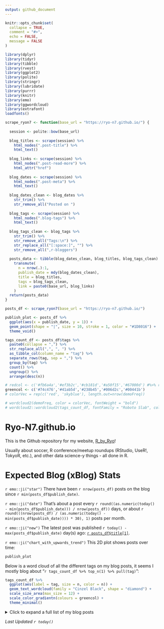 ```yaml
---
output: github_document
---
```


<!-- README.md is generated from README.Rmd. Please edit that file -->

```r
knitr::opts_chunk$set(
  collapse = TRUE,
  comment = "#>",
  echo = FALSE,
  message = FALSE
)
```

```r
library(dplyr)
library(tidyr)
library(tibble)
library(rvest)
library(ggplot2)
library(polite)
library(stringr)
library(lubridate)
library(purrr)
library(knitr)
library(emo)
library(ggwordcloud)
library(extrafont)
loadfonts()
```

```r
scrape_ryon7 <- function(base_url = "https://ryo-n7.github.io/") {
  
  session <- polite::bow(base_url)
  
  blog_titles <- scrape(session) %>% 
    html_nodes(".post-title") %>% 
    html_text()
  
  blog_links <- scrape(session) %>% 
    html_nodes(".post-read-more") %>% 
    html_attr("href")
  
  blog_dates <- scrape(session) %>% 
    html_nodes(".post-meta") %>% 
    html_text()
  
  blog_dates_clean <- blog_dates %>% 
    str_trim() %>% 
    str_remove_all("Posted on ")
  
  blog_tags <- scrape(session) %>% 
    html_nodes(".blog-tags") %>% 
    html_text()
  
  blog_tags_clean <- blog_tags %>% 
    str_trim() %>% 
    str_remove_all("Tags:\n") %>% 
    str_replace_all("[:space:]", "") %>% 
    str_remove_all(",r-bloggers")
  
  posts_data <- tibble(blog_dates_clean, blog_titles, blog_tags_clean) %>% 
    transmute(
      n = nrow(.):1,
      publish_date = mdy(blog_dates_clean),
      title = blog_titles,
      tags = blog_tags_clean,
      link = paste0(base_url, blog_links)
    )
  return(posts_data)
}

posts_df <- scrape_ryon7(base_url = "https://ryo-n7.github.io/")
```

```r
publish_plot <- posts_df %>% 
  ggplot(aes(x = publish_date, y = 1)) + 
  geom_point(shape = "|", size = 10, stroke = 1, color = "#1D8016") + 
  theme_void()
```

```r
tags_count_df <- posts_df$tags %>% 
  paste0(collapse = ",") %>% 
  str_replace_all(",", ", ") %>% 
  as_tibble_col(column_name = "tag") %>% 
  separate_rows(tag, sep = ",") %>% 
  group_by(tag) %>% 
  count() %>% 
  ungroup() %>% 
  arrange(desc(n))
```

```r
# redcol <- c('#fb6a4a','#ef3b2c','#cb181d','#a50f15','#67000d') #%>% rev()
greencol <- c('#74c476','#41ab5d','#238b45','#006d2c','#00441b')
# colorVec = rep(c('red', 'skyblue'), length.out=nrow(demoFreq))

# wordcloud2(demoFreq, color = colorVec, fontWeight = "bold")
# wordcloud2::wordcloud2(tags_count_df, fontFamily = "Roboto Slab", color = redcol)
```

# Ryo-N7.github.io

<!-- badges: start -->
<!-- badges: end -->

This is the Github repository for my website, [R_by_Ryo](https://ryo-n7.github.io/)! 

Usually about soccer, R conference/meetup roundups (RStudio, UseR!, TokyoR, etc.), and other data science-y things - all done in R.

# Expected Blog (xBlog) Stats

`r emo::ji("star")` There have been `r nrow(posts_df)` posts on the blog since `r min(posts_df$publish_date)`. 

`r emo::ji("date")` That's about a post every `r round((as.numeric(today() - min(posts_df$publish_date))) / nrow(posts_df))` days, or about `r round(((nrow(posts_df) / (as.numeric(today() - min(posts_df$publish_date)))) * 30), 1)` posts per month.

`r emo::ji("new")` The latest post was published `r today() - max(posts_df$publish_date)` day(s) ago: [`r posts_df$title[1]`](`r posts_df$link[1]`).

`r emo::ji("chart_with_upwards_trend")` This 2D plot shows posts over time:

```r
publish_plot
```

Below is a word cloud of all the different tags on my blog posts, it seems I mostly blog about "`r tags_count_df %>% top_n(1) %>% pull(tag)`":

```r
tags_count_df %>% 
  ggplot(aes(label = tag, size = n, color = n)) +
  geom_text_wordcloud(family = "Cinzel Black", shape = "diamond") +
  scale_size_area(max_size = 12) +
  scale_color_gradientn(colours = greencol) +
  theme_minimal() 
```

<details><summary> Click to expand a full list of my blog posts</summary>
```r
posts_df %>% 
  transmute(
    Number = n, 
    Date = publish_date, 
    Title = paste0("[", title, "](", link, ")")
  ) %>% 
  kable()
```
</details>


_Last Updated `r today()`_
